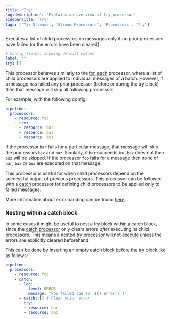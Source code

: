 ```yaml
---
title: "Try"
'og:description': "Explains an overview of try processor"
sidebarTitle: "Try"
tags: ['Tyk Streams', 'Stream Processors', 'Processors', 'Try']
---
```


Executes a list of child processors on messages only if no prior processors have failed (or the errors have been cleared).

```yml
# Config fields, showing default values
label: ""
try: []
```

This processor behaves similarly to the [for_each](/5.6/product-stack/tyk-streaming/configuration/processors/for-each) processor, where a list of child processors are applied to individual messages of a batch. However, if a message has failed any prior processor (before or during the try block) then that message will skip all following processors.

For example, with the following config:

```yaml
pipeline:
  processors:
    - resource: foo
    - try:
      - resource: bar
      - resource: baz
      - resource: buz
```

If the processor `bar` fails for a particular message, that message will skip the processors `baz` and `buz`. Similarly, if `bar` succeeds but `baz` does not then `buz` will be skipped. If the processor `foo` fails for a message then none of `bar`, `baz` or `buz` are executed on that message.

This processor is useful for when child processors depend on the successful output of previous processors. This processor can be followed with a [catch](/5.6/product-stack/tyk-streaming/configuration/processors/catch) processor for defining child processors to be applied only to failed messages.

More information about error handing can be found [here](/5.6/product-stack/tyk-streaming/configuration/common-configuration/error-handling).

### Nesting within a catch block

In some cases it might be useful to nest a try block within a catch block, since the [catch processor](/5.6/product-stack/tyk-streaming/configuration/processors/catch) only clears errors *after* executing its child processors. This means a nested try processor will not execute unless the errors are explicitly cleared beforehand.

This can be done by inserting an empty catch block before the try block like as follows:

```yaml
pipeline:
  processors:
    - resource: foo
    - catch:
      - log:
          level: ERROR
          message: "Foo failed due to: ${! error() }"
      - catch: [] # Clear prior error
      - try:
        - resource: bar
        - resource: baz
```
